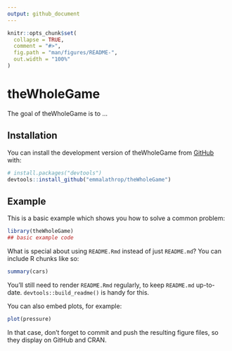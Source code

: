 ```yaml
---
output: github_document
---
```


<!-- README.md is generated from README.Rmd. Please edit that file -->

```r
knitr::opts_chunk$set(
  collapse = TRUE,
  comment = "#>",
  fig.path = "man/figures/README-",
  out.width = "100%"
)
```

# theWholeGame

<!-- badges: start -->
<!-- badges: end -->

The goal of theWholeGame is to ...

## Installation

You can install the development version of theWholeGame from [GitHub](https://github.com/) with:

``` r
# install.packages("devtools")
devtools::install_github("emmalathrop/theWholeGame")
```

## Example

This is a basic example which shows you how to solve a common problem:

```r
library(theWholeGame)
## basic example code
```

What is special about using `README.Rmd` instead of just `README.md`? You can include R chunks like so:

```r
summary(cars)
```

You'll still need to render `README.Rmd` regularly, to keep `README.md` up-to-date. `devtools::build_readme()` is handy for this.

You can also embed plots, for example:

```r
plot(pressure)
```

In that case, don't forget to commit and push the resulting figure files, so they display on GitHub and CRAN.
